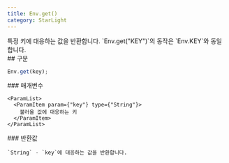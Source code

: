 ```yaml
---
title: Env.get()
category: StarLight
---
```


<Section>
  특정 키에 대응하는 값을 반환합니다. `Env.get("KEY")`의 동작은 `Env.KEY`와 동일합니다.
</Section>
<Section>
  ## 구문

  ~~~js
  Env.get(key);
  ~~~

  <Section>
    ### 매개변수

    <ParamList>
      <ParamItem param={"key"} type={"String"}>
        불러올 값에 대응하는 키
      </ParamItem>
    </ParamList>
  </Section>
  <Section>
    ### 반환값

    `String` - `key`에 대응하는 값을 반환합니다.
  </Section>
</Section>